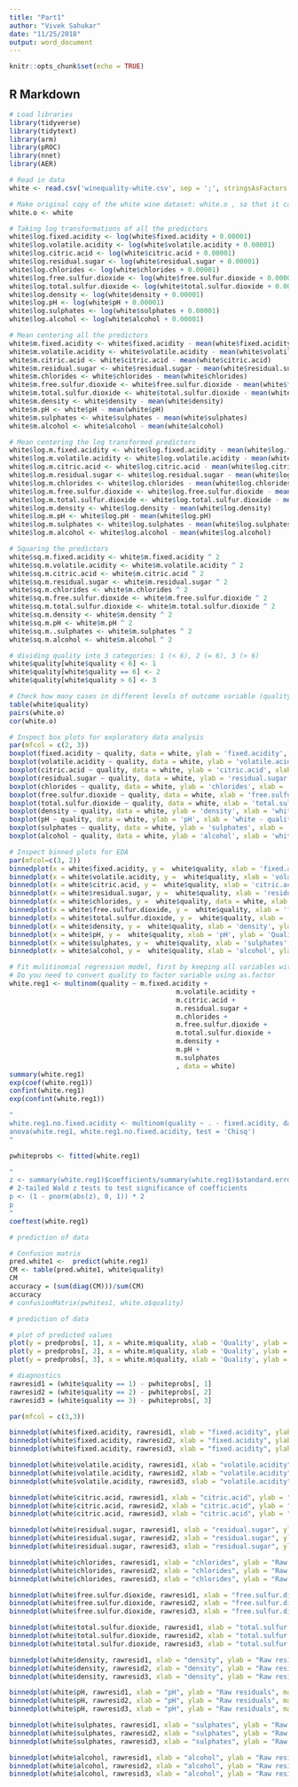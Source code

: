 ```yaml
---
title: "Part1"
author: "Vivek Sahukar"
date: "11/25/2018"
output: word_document
---
```


```r
knitr::opts_chunk$set(echo = TRUE)
```

## R Markdown

```r
# Load libraries
library(tidyverse)
library(tidytext)
library(arm)
library(pROC)
library(nnet)
library(AER)
```

```r
# Read in data
white <- read.csv('winequality-white.csv', sep = ';', stringsAsFactors = F)

# Make original copy of the white wine dataset: white.o , so that it can be used later on.
white.o <- white

# Taking log transformations of all the predictors
white$log.fixed.acidity <- log(white$fixed.acidity + 0.00001)
white$log.volatile.acidity <- log(white$volatile.acidity + 0.00001)
white$log.citric.acid <- log(white$citric.acid + 0.00001)
white$log.residual.sugar <- log(white$residual.sugar + 0.00001)
white$log.chlorides <- log(white$chlorides + 0.00001)
white$log.free.sulfur.dioxide <- log(white$free.sulfur.dioxide + 0.00001)
white$log.total.sulfur.dioxide <- log(white$total.sulfur.dioxide + 0.00001)
white$log.density <- log(white$density + 0.00001)
white$log.pH <- log(white$pH + 0.00001)
white$log.sulphates <- log(white$sulphates + 0.00001)
white$log.alcohol <- log(white$alcohol + 0.00001)

# Mean centering all the predictors
white$m.fixed.acidity <- white$fixed.acidity - mean(white$fixed.acidity)
white$m.volatile.acidity <- white$volatile.acidity - mean(white$volatile.acidity)
white$m.citric.acid <- white$citric.acid - mean(white$citric.acid)
white$m.residual.sugar <- white$residual.sugar - mean(white$residual.sugar)
white$m.chlorides <- white$chlorides - mean(white$chlorides)
white$m.free.sulfur.dioxide <- white$free.sulfur.dioxide - mean(white$free.sulfur.dioxide)
white$m.total.sulfur.dioxide <- white$total.sulfur.dioxide - mean(white$total.sulfur.dioxide)
white$m.density <- white$density - mean(white$density)
white$m.pH <- white$pH - mean(white$pH)
white$m.sulphates <- white$sulphates - mean(white$sulphates)
white$m.alcohol <- white$alcohol - mean(white$alcohol)

# Mean centering the log transformed predictors
white$log.m.fixed.acidity <- white$log.fixed.acidity - mean(white$log.fixed.acidity)
white$log.m.volatile.acidity <- white$log.volatile.acidity - mean(white$log.volatile.acidity)
white$log.m.citric.acid <- white$log.citric.acid - mean(white$log.citric.acid)
white$log.m.residual.sugar <- white$log.residual.sugar - mean(white$log.residual.sugar)
white$log.m.chlorides <- white$log.chlorides - mean(white$log.chlorides)
white$log.m.free.sulfur.dioxide <- white$log.free.sulfur.dioxide - mean(white$log.free.sulfur.dioxide)
white$log.m.total.sulfur.dioxide <- white$log.total.sulfur.dioxide - mean(white$log.total.sulfur.dioxide)
white$log.m.density <- white$log.density - mean(white$log.density)
white$log.m.pH <- white$log.pH - mean(white$log.pH)
white$log.m.sulphates <- white$log.sulphates - mean(white$log.sulphates)
white$log.m.alcohol <- white$log.alcohol - mean(white$log.alcohol)

# Squaring the predictors
white$sq.m.fixed.acidity <- white$m.fixed.acidity ^ 2
white$sq.m.volatile.acidity <- white$m.volatile.acidity ^ 2
white$sq.m.citric.acid <- white$m.citric.acid ^ 2
white$sq.m.residual.sugar <- white$m.residual.sugar ^ 2
white$sq.m.chlorides <- white$m.chlorides ^ 2
white$sq.m.free.sulfur.dioxide <- white$m.free.sulfur.dioxide ^ 2
white$sq.m.total.sulfur.dioxide <- white$m.total.sulfur.dioxide ^ 2
white$sq.m.density <- white$m.density ^ 2
white$sq.m.pH <- white$m.pH ^ 2
white$sq.m..sulphates <- white$m.sulphates ^ 2
white$sq.m.alcohol <- white$m.alcohol ^ 2

# dividing quality into 3 categories: 1 (< 6), 2 (= 6), 3 (> 6)
white$quality[white$quality < 6] <- 1
white$quality[white$quality == 6] <- 2
white$quality[white$quality > 6] <- 3
```


```r
# Check how many cases in different levels of outcome variable (quality)
table(white$quality)
pairs(white.o)
cor(white.o)
```

```r

# Inspect box plots for exploratory data analysis
par(mfcol = c(2, 3))
boxplot(fixed.acidity ~ quality, data = white, ylab = 'fixed.acidity', xlab = 'white - quality')
boxplot(volatile.acidity ~ quality, data = white, ylab = 'volatile.acidity', xlab = 'white - quality')
boxplot(citric.acid ~ quality, data = white, ylab = 'citric.acid', xlab = 'white - quality')
boxplot(residual.sugar ~ quality, data = white, ylab = 'residual.sugar', xlab = 'white - quality')
boxplot(chlorides ~ quality, data = white, ylab = 'chlorides', xlab = 'white - quality')
boxplot(free.sulfur.dioxide ~ quality, data = white, xlab = 'free.sulfur.dioxide', ylab = 'white - quality')
boxplot(total.sulfur.dioxide ~ quality, data = white, xlab = 'total.sulfur.dioxide', ylab = 'white - quality')
boxplot(density ~ quality, data = white, ylab = 'density', xlab = 'white - quality')
boxplot(pH ~ quality, data = white, ylab = 'pH', xlab = 'white - quality')
boxplot(sulphates ~ quality, data = white, ylab = 'sulphates', xlab = 'white - quality')
boxplot(alcohol ~ quality, data = white, ylab = 'alcohol', xlab = 'white - quality')
```

```r
# Inspect binned plots for EDA
par(mfcol=c(3, 2))
binnedplot(x = white$fixed.acidity, y =  white$quality, xlab = 'fixed.acidity', ylab = 'Quality', main = 'Binned Fixed Acidity & White Quality')
binnedplot(x = white$volatile.acidity, y =  white$quality, xlab = 'volatile.acidity', ylab = 'Quality', main = 'Binned Volatile Acidity & White Quality')
binnedplot(x = white$citric.acid, y =  white$quality, xlab = 'citric.acid', ylab = 'Quality', main = 'Binned Citric Acid & White Quality')
binnedplot(x = white$residual.sugar, y =  white$quality, xlab = 'residual.sugar', ylab = 'Quality', main = 'Binned Residual sugar & White Quality')
binnedplot(x = white$chlorides, y =  white$quality, data = white, xlab = 'chlorides', ylab = 'Quality', main = 'Binned Chlorides & White Quality')
binnedplot(x = white$free.sulfur.dioxide, y =  white$quality, xlab = 'free.sulfur.dioxide', ylab = 'Quality', main = 'Binned Free sulfur dioxide & White Quality')
binnedplot(x = white$total.sulfur.dioxide, y =  white$quality, xlab = 'total.sulfur.dioxide', ylab = 'Quality', main = 'Binned Total sulfur dioxide & White Quality')
binnedplot(x = white$density, y =  white$quality, xlab = 'density', ylab = 'Quality', main = 'Binned Density & White Quality')
binnedplot(x = white$pH, y =  white$quality, xlab = 'pH', ylab = 'Quality', main = 'Binned pH & White Quality')
binnedplot(x = white$sulphates, y =  white$quality, xlab = 'sulphates', ylab = 'Quality', main = 'Binned Sulphates & White Quality')
binnedplot(x = white$alcohol, y =  white$quality, xlab = 'alcohol', ylab = 'Quality', main = 'Binned Alcohol & White Quality')
```


```r
# Fit mulitinomial regression model, first by keeping all variables without any transformations or interactions
# Do you need to convert quality to factor variable using as.factor
white.reg1 <- multinom(quality ~ m.fixed.acidity +
                                          m.volatile.acidity +
                                          m.citric.acid +
                                          m.residual.sugar +
                                          m.chlorides +
                                          m.free.sulfur.dioxide +
                                          m.total.sulfur.dioxide +
                                          m.density +
                                          m.pH +
                                          m.sulphates
                                          , data = white) 
summary(white.reg1)
exp(coef(white.reg1))
confint(white.reg1)
exp(confint(white.reg1))

"
white.reg1.no.fixed.acidity <- multinom(quality ~ . - fixed.acidity, data = white.m)
anova(white.reg1, white.reg1.no.fixed.acidity, test = 'Chisq')
"

pwhiteprobs <- fitted(white.reg1)

"
z <- summary(white.reg1)$coefficients/summary(white.reg1)$standard.errors
# 2-tailed Wald z tests to test significance of coefficients
p <- (1 - pnorm(abs(z), 0, 1)) * 2
p
"
coeftest(white.reg1)

```

```r
# prediction of data 

# Confusion matrix
pred.white1 <-  predict(white.reg1)
CM <- table(pred.white1, white$quality)
CM
accuracy = (sum(diag(CM)))/sum(CM)
accuracy
# confusionMatrix(pwhites1, white.o$quality)
```

```r
# prediction of data 

# plot of predicted values
plot(y = predprobs[, 1], x = white.m$quality, xlab = 'Quality', ylab = 'Predicted Probability of Quality Category = 1')
plot(y = predprobs[, 2], x = white.m$quality, xlab = 'Quality', ylab = 'Predicted Probability of Quality Category = 2')
plot(y = predprobs[, 3], x = white.m$quality, xlab = 'Quality', ylab = 'Predicted Probability of Quality Category = 3')
```


```r
# diagnostics
rawresid1 = (white$quality == 1) - pwhiteprobs[, 1]
rawresid2 = (white$quality == 2) - pwhiteprobs[, 2]
rawresid3 = (white$quality == 3) - pwhiteprobs[, 3]

par(mfcol = c(3,3))

binnedplot(white$fixed.acidity, rawresid1, xlab = "fixed.acidity", ylab = "Raw residuals", main = "Binned plot: white quality = 1")
binnedplot(white$fixed.acidity, rawresid2, xlab = "fixed.acidity", ylab = "Raw residuals", main = "Binned plot: white quality = 2")
binnedplot(white$fixed.acidity, rawresid3, xlab = "fixed.acidity", ylab = "Raw residuals", main = "Binned plot: white quality = 3")

binnedplot(white$volatile.acidity, rawresid1, xlab = "volatile.acidity", ylab = "Raw residuals", main = "Binned plot: white quality = 1")
binnedplot(white$volatile.acidity, rawresid2, xlab = "volatile.acidity", ylab = "Raw residuals", main = "Binned plot: white quality = 2")
binnedplot(white$volatile.acidity, rawresid3, xlab = "volatile.acidity", ylab = "Raw residuals", main = "Binned plot: white quality = 3")

binnedplot(white$citric.acid, rawresid1, xlab = "citric.acid", ylab = "Raw residuals", main = "Binned plot: white quality = 1")
binnedplot(white$citric.acid, rawresid2, xlab = "citric.acid", ylab = "Raw residuals", main = "Binned plot: white quality = 2")
binnedplot(white$citric.acid, rawresid3, xlab = "citric.acid", ylab = "Raw residuals", main = "Binned plot: white quality = 3")

binnedplot(white$residual.sugar, rawresid1, xlab = "residual.sugar", ylab = "Raw residuals", main = "Binned plot: white quality = 1")
binnedplot(white$residual.sugar, rawresid2, xlab = "residual.sugar", ylab = "Raw residuals", main = "Binned plot: white quality = 2")
binnedplot(white$residual.sugar, rawresid3, xlab = "residual.sugar", ylab = "Raw residuals", main = "Binned plot: white quality = 3")

binnedplot(white$chlorides, rawresid1, xlab = "chlorides", ylab = "Raw residuals", main = "Binned plot: white quality = 1")
binnedplot(white$chlorides, rawresid2, xlab = "chlorides", ylab = "Raw residuals", main = "Binned plot: white quality = 2")
binnedplot(white$chlorides, rawresid3, xlab = "chlorides", ylab = "Raw residuals", main = "Binned plot: white quality = 3")

binnedplot(white$free.sulfur.dioxide, rawresid1, xlab = "free.sulfur.dioxide", ylab = "Raw residuals", main = "Binned plot: white quality = 1")
binnedplot(white$free.sulfur.dioxide, rawresid2, xlab = "free.sulfur.dioxide", ylab = "Raw residuals", main = "Binned plot: white quality = 2")
binnedplot(white$free.sulfur.dioxide, rawresid3, xlab = "free.sulfur.dioxide", ylab = "Raw residuals", main = "Binned plot: white quality = 3")

binnedplot(white$total.sulfur.dioxide, rawresid1, xlab = "total.sulfur.dioxide", ylab = "Raw residuals", main = "Binned plot: white quality = 1")
binnedplot(white$total.sulfur.dioxide, rawresid2, xlab = "total.sulfur.dioxide", ylab = "Raw residuals", main = "Binned plot: white quality = 2")
binnedplot(white$total.sulfur.dioxide, rawresid3, xlab = "total.sulfur.dioxide", ylab = "Raw residuals", main = "Binned plot: white quality = 3")

binnedplot(white$density, rawresid1, xlab = "density", ylab = "Raw residuals", main = "Binned plot: white quality = 1")
binnedplot(white$density, rawresid2, xlab = "density", ylab = "Raw residuals", main = "Binned plot: white quality = 2")
binnedplot(white$density, rawresid3, xlab = "density", ylab = "Raw residuals", main = "Binned plot: white quality = 3")

binnedplot(white$pH, rawresid1, xlab = "pH", ylab = "Raw residuals", main = "Binned plot: white quality = 1")
binnedplot(white$pH, rawresid2, xlab = "pH", ylab = "Raw residuals", main = "Binned plot: white quality = 2")
binnedplot(white$pH, rawresid3, xlab = "pH", ylab = "Raw residuals", main = "Binned plot: white quality = 3")

binnedplot(white$sulphates, rawresid1, xlab = "sulphates", ylab = "Raw residuals", main = "Binned plot: white quality = 1")
binnedplot(white$sulphates, rawresid2, xlab = "sulphates", ylab = "Raw residuals", main = "Binned plot: white quality = 2")
binnedplot(white$sulphates, rawresid3, xlab = "sulphates", ylab = "Raw residuals", main = "Binned plot: white quality = 3")

binnedplot(white$alcohol, rawresid1, xlab = "alcohol", ylab = "Raw residuals", main = "Binned plot: white quality = 1")
binnedplot(white$alcohol, rawresid2, xlab = "alcohol", ylab = "Raw residuals", main = "Binned plot: white quality = 2")
binnedplot(white$alcohol, rawresid3, xlab = "alcohol", ylab = "Raw residuals", main = "Binned plot: white quality = 3")
```

